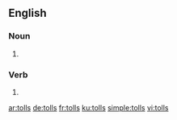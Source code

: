 
==English==

===Noun===
{{head|en|plural}}

# {{plural of|toll|lang=en}}

===Verb===
{{head|en}}

# {{en-third-person singular of|toll}}

[[ar:tolls]]
[[de:tolls]]
[[fr:tolls]]
[[ku:tolls]]
[[simple:tolls]]
[[vi:tolls]]